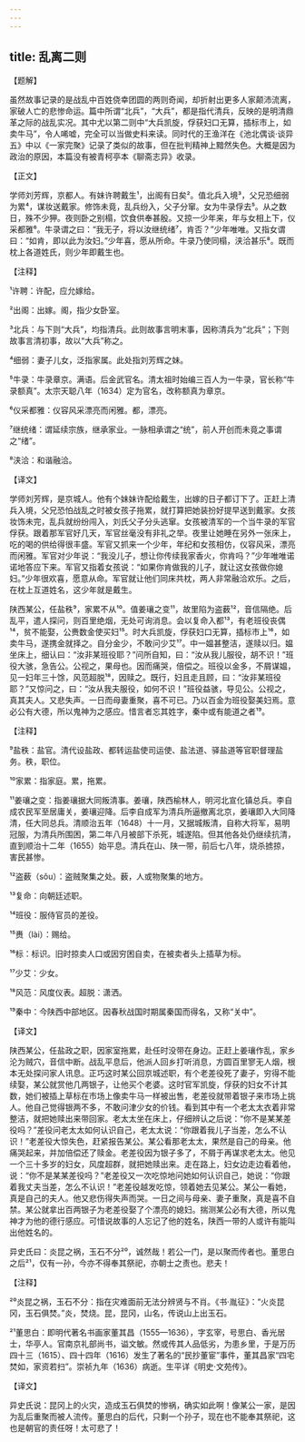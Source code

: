 ```yaml
---
---
---
```

title: 乱离二则
---




【题解】


虽然故事记录的是战乱中百姓侥幸团圆的两则奇闻，却折射出更多人家颠沛流离，家破人亡的悲惨命运。篇中所谓“北兵”，“大兵”，都是指代清兵，反映的是明清鼎革之际的战乱实况。其中尤以第二则中“大兵凯旋，俘获妇口无算，插标市上，如卖牛马”，令人唏嘘，完全可以当做史料来读。同时代的王渔洋在《池北偶谈·谈异五》中以《一家完聚》记录了类似的故事，但在批判精神上黯然失色。大概是因为政治的原因，本篇没有被青柯亭本《聊斋志异》收录。

【正文】

学师刘芳辉，京都人。有妹许聘戴生¹，出阁有日矣²。值北兵入境³，父兄恐细弱为累⁴，谋妆送戴家。修饰未竟，乱兵纷入，父子分窜。女为牛录俘去⁵。从之数日，殊不少狎。夜则卧之别榻，饮食供奉甚殷。又掠一少年来，年与女相上下，仪采都雅⁶。牛录谓之曰：“我无子，将以汝继统绪⁷，肯否？”少年唯唯。又指女谓曰：“如肯，即以此为汝妇。”少年喜，愿从所命。牛录乃使同榻，浃洽甚乐⁸。既而枕上各道姓氏，则少年即戴生也。





【注释】


¹许聘：许配，应允嫁给。

²出阁：出嫁。阁，指少女卧室。

³北兵：与下则“大兵”，均指清兵。此则故事言明末事，因称清兵为“北兵”；下则故事言清初事，故以“大兵”称之。

⁴细弱：妻子儿女，泛指家属。此处指刘芳辉之妹。

⁵牛录：牛录章京。满语。后金武官名。清太祖时始编三百人为一牛录，官长称“牛录额真”。太宗天聪八年（1634）定为官名，改称额真为章京。

⁶仪采都雅：仪容风采漂亮而闲雅。都，漂亮。

⁷继统绪：谓延续宗族，继承家业。一脉相承谓之“统”，前人开创而未竟之事谓之“绪”。

⁸浃洽：和谐融洽。





【译文】


学师刘芳辉，是京城人。他有个妹妹许配给戴生，出嫁的日子都订下了。正赶上清兵入境，父兄恐怕战乱之时被女孩子拖累，就打算把她装扮好提早送到戴家。女孩妆饰未完，乱兵就纷纷闯入，刘氏父子分头逃窜。女孩被清军的一个当牛录的军官俘获。跟着那军官好几天，军官丝毫没有非礼之举。夜里让她睡在另外一张床上，吃的喝的供给得很丰盛。军官又抓来一个少年，年纪和女孩相仿，仪容风采，漂亮而闲雅。军官对少年说：“我没儿子，想让你传续我家香火，你肯吗？”少年唯唯诺诺地答应下来。军官又指着女孩说：“如果你肯做我的儿子，就让这女孩做你媳妇。”少年很欢喜，愿意从命。军官就让他们同床共枕，两人非常融洽欢乐。之后，在枕上互道姓名，这少年就是戴生。

陕西某公，任盐秩⁹，家累不从¹⁰。值姜瓖之变¹¹，故里陷为盗薮¹²，音信隔绝。后乱平，遣人探问，则百里绝烟，无处可询消息。会以复命入都¹³，有老班役丧偶¹⁴，贫不能娶，公赉数金使买妇¹⁵。时大兵凯旋，俘获妇口无算，插标市上¹⁶，如卖牛马，遂携金就择之。自分金少，不敢问少艾¹⁷。中一媪甚整洁，遂赎以归。媪坐床上，细认曰：“汝非某班役耶？”问所自知，曰：“汝从我儿服役，胡不识！”班役大骇，急告公。公视之，果母也。因而痛哭，倍偿之。班役以金多，不屑谋媪，见一妇年三十馀，风范超脱¹⁸，因赎之。既行，妇且走且顾，曰：“汝非某班役耶？”又惊问之，曰：“汝从我夫服役，如何不识！”班役益骇，导见公。公视之，真其夫人。又悲失声。一日而母妻重聚，喜不可已。乃以百金为班役娶美妇焉。意必公有大德，所以鬼神为之感应。惜言者忘其姓字，秦中或有能道之者¹⁹。





【注释】


⁹盐秩：盐官。清代设盐政、都转运盐使司运使、盐法道、驿盐道等官职督理盐务。秩，职位。

¹⁰家累：指家庭。累，拖累。

¹¹姜瓖之变：指姜瓖据大同叛清事。姜瓖，陕西榆林人，明河北宣化镇总兵。李自成农民军至居庸关，姜瓖迎降。后李自成军为清兵所逼撤离北京，姜瓖即入大同降清，任大同总兵。清顺治五年（1648）十一月，又据城叛清，自称大将军，易明冠服，为清兵所围困，第二年八月被部下杀死，城遂陷。但其他各处仍继续抗清，直到顺治十二年（1655）始平息。清兵在山、陕一带，前后七八年，烧杀掳掠，害民甚惨。

¹²盗薮（sǒu）：盗贼聚集之处。薮，人或物聚集的地方。

¹³复命：向朝廷述职。

¹⁴班役：服侍官员的差役。

¹⁵赉（lài）：赐给。

¹⁶标：标识。旧时掠卖人口或因穷困自卖，在被卖者头上插草为标。

¹⁷少艾：少女。

¹⁸风范：风度仪表。超脱：潇洒。

¹⁹秦中：今陕西中部地区。因春秋战国时期属秦国而得名，又称“关中”。





【译文】


陕西某公，任盐政之职，因家室拖累，赴任时没带在身边。正赶上姜瓖作乱，家乡沦为贼穴，音信中断。战乱平息后，他派人回乡打听消息，方圆百里寥无人烟，根本无处探问家人讯息。正巧这时某公回京城述职，有个老差役死了妻子，穷得不能续娶，某公就赏他几两银子，让他买个老婆。这时官军凯旋，俘获的妇女不计其数，她们被插上草标在市场上像卖牛马一样被出售，老差役就带着银子来市场上挑人。他自己觉得银两不多，不敢问津少女的价钱。看到其中有一个老太太衣着非常整洁，就把她赎出来带回家。老太太坐在床上，仔细辨认之后说：“你不是某某差役吗？”差役问老太太如何认识自己，老太太说：“你跟着我儿子当差，怎么不认识！”老差役大惊失色，赶紧报告某公。某公看那老太太，果然是自己的母亲。他痛哭起来，并加倍偿还了赎金。老差役因为银子多了，不屑于再谋求老太太。他见一个三十多岁的妇女，风度超群，就把她赎出来。走在路上，妇女边走边看着他，说：“你不是某某差役吗？”老差役又一次吃惊地问她如何认识自己，她说：“你跟着我丈夫当差，怎么不认识！”老差役越发吃惊，领着她去见某公。某公一看她，真是自己的夫人。他又悲伤得失声而哭。一日之间与母亲、妻子重聚，真是喜不自禁。某公就拿出百两银子为老差役娶了个漂亮的媳妇。揣测某公必有大德，所以鬼神才为他的德行感应。可惜说故事的人忘记了他的姓名，陕西一带的人或许有能叫出他姓名的。

异史氏曰：炎昆之祸，玉石不分²⁰，诚然哉！若公一门，是以聚而传者也。董思白之后²¹，仅有一孙，今亦不得奉其祭祀，亦朝士之责也。悲夫！





【注释】


²⁰炎昆之祸，玉石不分：指在灾难面前无法分辨贤与不肖。《书·胤征》：“火炎昆冈，玉石俱焚。”炎，焚烧。昆，昆冈，山名，传说山上出玉石。

²¹董思白：即明代著名书画家董其昌（1555—1636），字玄宰，号思白、香光居士，华亭人。官南京礼部尚书，谥文敏。然或传其人品低劣，为患乡里，于是万历四十三（1615）、四十四年（1616）发生了著名的“民抄董宦”事件，董其昌家“四宅焚如，家资若扫”。崇祯九年（1636）病逝。生平详《明史·文苑传》。





【译文】


异史氏说：昆冈上的火灾，造成玉石俱焚的惨祸，确实如此啊！像某公一家，是因为乱后重聚而被人流传。董思白的后代，只剩一个孙子，现在也不能奉其祭祀，这也是朝官的责任呀！太可悲了！